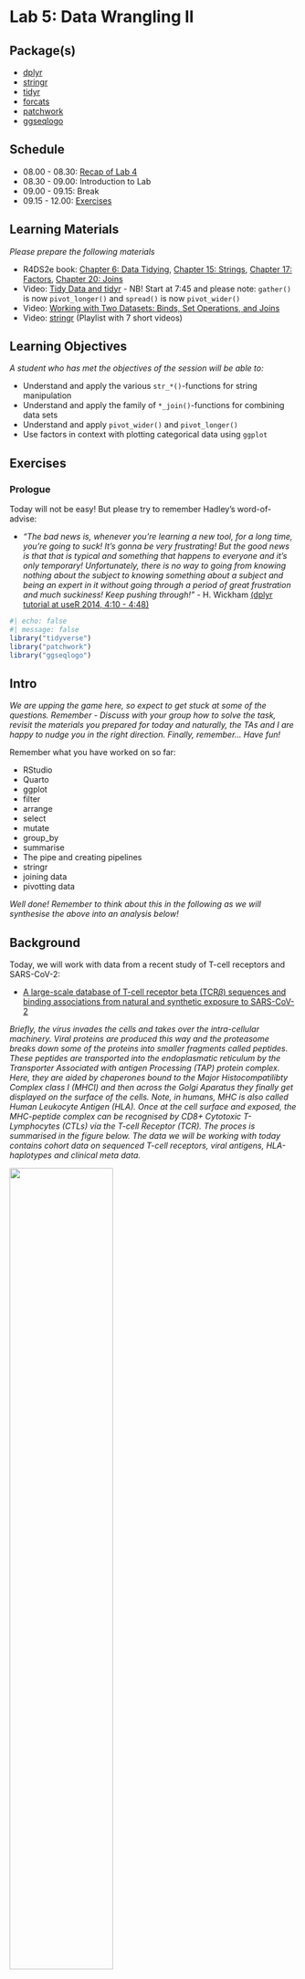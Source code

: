 # Lab 5: Data Wrangling II {.unnumbered}

## Package(s)

- [dplyr](https://dplyr.tidyverse.org)
- [stringr](https://stringr.tidyverse.org)
- [tidyr](https://tidyr.tidyverse.org)
- [forcats](https://forcats.tidyverse.org)
- [patchwork](https://patchwork.data-imaginist.com/index.html)
- [ggseqlogo](https://omarwagih.github.io/ggseqlogo/)

## Schedule

- 08.00 - 08.30: [Recap of Lab 4](https://raw.githack.com/r4bds/r4bds.github.io/main/recap_lab05.html)
- 08.30 - 09.00: Introduction to Lab
- 09.00 - 09.15: Break
- 09.15 - 12.00: [Exercises](#sec-exercises)

## Learning Materials

_Please prepare the following materials_

- R4DS2e book: [Chapter 6: Data Tidying](https://r4ds.hadley.nz/data-tidy), [Chapter 15: Strings](https://r4ds.hadley.nz/strings), [Chapter 17: Factors](https://r4ds.hadley.nz/factors), [Chapter 20: Joins](https://r4ds.hadley.nz/joins)
- Video: [Tidy Data and tidyr](https://youtu.be/1ELALQlO-yM?t=465) - NB! Start at 7:45 and please note: `gather()` is now `pivot_longer()` and `spread()` is now `pivot_wider()`
- Video: [Working with Two Datasets: Binds, Set Operations, and Joins](https://www.youtube.com/watch?v=AuBgYDCg1Cg)
- Video: [stringr](https://www.youtube.com/watch?v=oIu5jK8DeX8&list=PLiC1doDIe9rDwsUhd3FtN1XGCV2ES1xZ2) (Playlist with 7 short videos)

## Learning Objectives

_A student who has met the objectives of the session will be able to:_

- Understand and apply the various `str_*()`-functions for string manipulation
- Understand and apply the family of `*_join()`-functions for combining data sets
- Understand and apply `pivot_wider()` and `pivot_longer()`
- Use factors in context with plotting categorical data using `ggplot`

## Exercises {#sec-exercises}

### Prologue

Today will not be easy! But please try to remember Hadley's word-of-advise:

- *"The bad news is, whenever you're learning a new tool, for a long time, you're going to suck! It's gonna be very frustrating! But the good news is that that is typical and something that happens to everyone and it's only temporary! Unfortunately, there is no way to going from knowing nothing about the subject to knowing something about a subject and being an expert in it without going through a period of great frustration and much suckiness! Keep pushing through!"* - H. Wickham [(dplyr tutorial at useR 2014, 4:10 - 4:48)](https://www.youtube.com/watch?v=8SGif63VW6E)


```r
#| echo: false
#| message: false
library("tidyverse")
library("patchwork")
library("ggseqlogo")
```

## Intro

_We are upping the game here, so expect to get stuck at some of the questions. Remember - Discuss with your group how to solve the task, revisit the materials you prepared for today and naturally, the TAs and I are happy to nudge you in the right direction. Finally, remember... Have fun!_

Remember what you have worked on so far:

- RStudio
- Quarto
- ggplot
- filter
- arrange
- select
- mutate
- group_by
- summarise
- The pipe and creating pipelines
- stringr
- joining data
- pivotting data

_Well done! Remember to think about this in the following as we will synthesise the above into an analysis below!_

## Background

Today, we will work with data from a recent study of T-cell receptors and SARS-CoV-2:

- [A large-scale database of T-cell receptor beta (TCR$\beta$) sequences and binding associations from natural and synthetic exposure to SARS-CoV-2](https://www.researchsquare.com/article/rs-51964/v1)

_Briefly, the virus invades the cells and takes over the intra-cellular machinery. Viral proteins are produced this way and the proteasome breaks down some of the proteins into smaller fragments called peptides. These peptides are transported into the endoplasmatic reticulum by the Transporter Associated with antigen Processing (TAP) protein complex. Here, they are aided by chaperones bound to the Major Histocompatilibty Complex class I (MHCI) and then across the Golgi Aparatus they finally get displayed on the surface of the cells. Note, in humans, MHC is also called Human Leukocyte Antigen (HLA). Once at the cell surface and exposed, the MHC-peptide complex can be recognised by CD8+ Cytotoxic T-Lymphocytes (CTLs) via the T-cell Receptor (TCR). The proces is summarised in the figure below. The data we will be working with today contains cohort data on sequenced T-cell receptors, viral antigens, HLA-haplotypes and clinical meta data._

![](images/mhc_class_I_antigen_presentation_pathway.png){fig-align="center" width=60%}

*Image source: [10.3389/fmicb.2015.00021](https://pubmed.ncbi.nlm.nih.gov/25688236/)*

## Getting Started

1. Make sure you are in your `r_for_bio_data_science`-project, you can verify this in the upper right corner
1. In the same place as your `r_for_bio_data_science.Rproj`-file and existing `data`-folder, create a new folder and name it `doc`
1. Go to the aforementioned [manuscript](https://www.researchsquare.com/article/rs-51964/v1). Download the PDF and upload it to your new `doc`-folder
1. Open the PDF and find the link to the data
1. Go to the data site (*Note, you may have to create and account to download, shouldn't take too long*)
1. Find and download the file `ImmuneCODE-MIRA-Release002.1.zip` (_CAREFUL, do not download the superseded files_)
1. Unpack the downloaded file and
1. Find the files `peptide-detail-ci.csv` and `subject-metadata.csv` and compress to `.zip`-files
1. Upload the compressed `peptide-detail-ci.csv.zip`- and `subject-metadata.csv.zip`-files to your `data`-folder in your RStudio Cloud session
1. Finally, once again, create a new Quarto document for todays exercises

## Creating one data set from two data sets

Remember to load libraries first and then read the two data sets into variables `peptide_data` and `meta_data`.

<details>
<p><summary>Click here for hint</summary></p>
*Think about which Tidyverse package deals with reading data and what are the file types we want to read here?*
</details>

```r
#| echo: false
#| eval: true
#| message: false
#| warning: false


peptide_data <- read_csv(file = "data/peptide-detail-ci.csv.gz", na = "N/A")
meta_data <- read_csv(file = "data/subject-metadata.csv", na = "N/A")
```

* __Q1: What are the dimensions of the `peptide_data` and `meta_data` respectively?, I.e. how many rows and columns corresponding to observations and variables?__
* __Q2: Which variable is shared between the two data sets?__

Now, join the two data sets into to one data set called `peptide_meta_data` using the variable from Q2 and create a pipeline, including your joining code and this bit-of-code `select(-matches("D[RQP]"))` - Make sure to discuss in your group what this bit-of-code actually does?

<details>
<p><summary>Click here for hint</summary></p>
*Play around with the bit-of-code, e.g. change it to `select(-matches("D[RQ]"))` and see what happens*
</details>


```r
#| echo: false
#| eval: true
#| message: false
#| warning: false


peptide_meta_data <- peptide_data |> 
  full_join(meta_data,
            by = "Experiment") |>
  select(-matches("D[RQP]"))
```

* __Q3: What are the dimensions of the joined data and how does this compare with Q1?__

## EDA: Exploraty Data Analysis I - The meta data

Let us ask the joined data (`peptide_meta_data`) some questions:

* __Q4: How many study participants are denoted `Healthy`?__

<details>
<p><summary>Click here for hint</summary></p>
*First find out which variable identifies the study participants*
</details>

* __Q5: Actually, what are the study participants cohort groups and how many are in each?__

<details>
<p><summary>Click here for hint</summary></p>
*Perhaps there is a way to `count` the cohort groups?*
</details>

Now, create a histogram of the age of the study participants (Make sure to read any error-/warning-messages you may get_)

* __Q6: Take a look at the age variable to understand what happened?__
* __Q7: How are `NA`s denoted in the data?__

Something's off... Remember you can get help on ANY `R`-function by typing `?function_name` in the console. Now, let's fix that from get-go. Go back and find the chunk, where you read the data into your session and see if you can fix the `NA`-problem, when you call the `read_csv`.

Once you have done that, re-create the histogram of the age of the study participants and play around with and understand the `binwidth`-parameter.

```r
#| eval: false
#| echo: false
peptide_meta_data |>
  ggplot(aes(x = Age)) +
  geom_histogram(binwidth = 1)
```

* __Q8: Use the histogram to answer the question: "Approximately how many study participants are 33 years old?"__
* __Q9: Compare this number to the dimensions of the `meta_data` (see Q1), what happened?__

Using the dplyr verbs `select` and `distinct`, re-re-create the histogram of the age of the study participants and again, play around with and understand the `binwidth`

```r
#| eval: false
#| echo: false
peptide_meta_data |>
  select(Experiment, Age) |>
  distinct() |> 
  drop_na() |> 
  ggplot(aes(x = Age)) +
  geom_histogram(binwidth = 1)
```

* __Q10: Use the histogram to answer the question: "How many are participants are now 33 years old?"__
* __Q11: How many of the participants are women? Men?__

Recreate the below visualisation, it does not have to be 100% identical, just make sure to discuss which `ggplot`-components carry the plot and get those replicated.

```r
#| eval: true
#| echo: false
pl1 <- peptide_meta_data |>
  select(Subject,
         Cohort,
         Age,
         Gender) |>
  distinct() |>
  drop_na(Age,
          Gender) |>
  ggplot(aes(x = Age,
             y = Cohort,
             fill = Gender)) +
  geom_boxplot(alpha = 0.5) +
  labs(title = "Age and Number of Participants for COVID Study Groups",
       y = "") +
  theme_classic(base_family = "Avenir",
                base_size = 12) +
  theme(legend.position = "none",
        plot.title = element_text(hjust = 1.3))
pl2 <- peptide_meta_data |>
  select(Subject,
         Cohort,
         Age,
         Gender) |>
  distinct() |>
  drop_na(Age,
          Gender) |>
  count(Cohort,
        Gender) |> 
  ggplot(aes(x = n,
             y = Cohort,
             fill = Gender)) +
  geom_col(position = "dodge",
           alpha = 0.5,
           colour = "black") +
  labs(y = "") +
  theme_classic(base_family = "Avenir",
                base_size = 12) +
  theme(legend.position = "bottom")
pl1/pl2
```

_Take some time to do some EDA, understand what is in the data, do some summaries, make some plots. Basically, you **have** to **know** the data you are working with_

## EDA: Exploraty Data Analysis II - The Sequence Data

### Part I

The first thing we will take a look at here, is how the `Subject` `HLA`-alleles are distributed. But wait, discuss in your group, what are `HLA`-alleles?

Now, create subset the `peptide_meta_data` to the variables `Subject`, `HLA-` and save it into `allele_data`, like so:

```r
#| eval: true
#| echo: false
allele_data <- peptide_meta_data |>
  select(Subject,
         contains("HLA")) |>
  distinct()
allele_data
```

<details>
<p><summary>Click here for hint</summary></p>
*The `select()`-verb can be combined with so-called **selection helpers**. In the console, enter `?select` and perhaps you can find a helper, which selects variables, which `starts_with` or `contains` something? Also, make sure that you only have `distinct` observations of `Subject`*
</details>

Before continuing, how many rows/observations do you see in the `allele_data`? Compare with the number of rows in the original `meta_data`, are they different and if so why?

<details>
<p><summary>Click here for hint</summary></p>
*Use the `View()`-function to inspect the `meta_data`, click the  ![](images/button_view.png)-button and scroll through the data*
</details>

Then convert the data to long format and save it a new variable `allele_data_long` like so:

```r
#| eval: true
#| echo: false
allele_data_long <- allele_data |>
  select(Subject, contains("HLA")) |>
  distinct() |>
  pivot_longer(cols = contains("HLA"),
               names_to = "Gene",
               values_to = "Allele")
allele_data_long
```

* __Q12: How many unique alleles are there?__

```r
#| eval: false
#| echo: false
allele_data_long |>
  select(Allele) |> 
  distinct() |> 
  nrow()
```

Using the `View()`-function again, look at the unique alleles - Notice something? Some alleles are e.g. `A*11:01`, whereas others are `B*51:01:02`. You can find information on why, by visiting [Nomenclature for Factors of the HLA System](http://hla.alleles.org/nomenclature/naming.html).

Long story short, we only want to include `Field 1` (allele group) and `Field 2` (Specific HLA protein). You have prepared the `stringr`-package for today. See if you can find a way to reduce e.g. `B*51:01:02` to `B*51:01` and then create a new variable `Allele_F_1_2` accordingly, while also removing the `...x` (where `x` is a number) subscripts from the `Gene`-variable (It is an artifact from having the data in a wide format, where you cannot have two variables with the same name) and also, remove any `NA`s

<details>
<p><summary>Click here for hint</summary></p>
*There are several ways this can be achieved, the easiest being to consider if perhaps a part of the string based on indices could be of interest. This term "a part of a string" is called a substring, perhaps the `stringr`-package contains a function work with substring? In the console, type `stringr::` and hit `tab`. This will display the functions available in the `stringr`-package. Scroll down and find the functionst starting with `str_` and look for on, which might be relevant and remember you can use `?function_name` to get more information on how a given function works.*
</details>


```r
#| eval: true
#| echo: false
allele_data_long <- allele_data_long |>
  mutate(Allele_F_1_2 = str_extract(Allele,
                                    pattern = "[ABC]\\*\\d+\\:\\d+"),
         Gene = str_remove(Gene,
                           pattern = "\\.{3}\\d+$")) |> 
  drop_na()
allele_data_long
```

* __Q13: How many unique alleles are there now?__

```r
#| eval: false
#| echo: false
allele_data_long |> 
  select(Allele_F_1_2) |> 
  distinct |> 
  nrow
```

* __Q14: What are the top 3 alleles in terms of counts in the data?__

* __Q15: *Per gene* and in terms of percent, what are the 10 top alleles?__ Recreate this plot to answer the question <span style="color: red;">GROUP ASSIGNMENT</span>: 

<details>
<p><summary>Click here for hint</summary></p>
For this plot, you will need to first think about how to prepare your data, so that it contains what you need, so:

1. Per unique element in `Gene`, i.e. either `HLA-A`, `HLA-B` or `HLA-C`

</details>

```r
#| eval: true
#| echo: false
allele_data_long |>
  count(Gene, Allele_F_1_2) |>
  group_by(Gene) |>
  mutate(pct = n / sum(n) * 100) |>
  arrange(desc(pct)) |> 
  slice(1:10) |> 
  ungroup() |>
  ggplot(aes(x = pct,
             y = fct_reorder(Allele_F_1_2, pct))) +
  geom_col(width = 0.2,
           fill = "white",
           colour = "black") +
  geom_vline(xintercept = 0) +
  facet_wrap(vars(Gene),
             scales = "free_y",
             ncol = 3) +
  theme_minimal(base_family = "Avenir",
                base_size = 9) +
  theme(panel.grid.major.y = element_blank(),
        panel.grid.minor.y = element_blank()) +
  labs(x = "Per Gene Observed Allele Frequency [%]",
       y = "",
       caption = "Data from https://doi.org/10.21203/rs.3.rs-51964/v1")
```

<details>
<p><summary>Click here for hint</summary></p>
*What does `fct_reorder()´do? Also, consider when working per gene, you will probably have to include that grouping in your pipeline - Remember we don't loop, we func! Also, you can use a combination of the `arrange()`- and `slice()`-functions to get top or bottom something observations.*
</details>

### Part II

**This last part is rather tricky and therefore optional. It will take some time and trial-and-error to complete, so if you're up for it, feel free to take on the challenge to test and expand your skills!**

Now, that we have worked with the HLA-alleles, we will take a look into how the peptides bind to the HLA-alleles.

First, create this data set from your `peptide_meta_data` data set and save in a new variable `sequence_data` (drop ANY rows contaning `NA`s ):

```r
#| eval: true
#| echo: false
sequence_data <- peptide_meta_data |> 
  select(`TCR BioIdentity`, `Amino Acids`, contains("HLA")) |> 
  distinct() |> 
  drop_na()
sequence_data
```

* __Q16: How many rows contained `NA`s?__
* __Q17: Is this data tidy? Explain why you answered yes or no__

Now, google `tidyr separate` and figure out how this works. Then fix the `TCR BioIdentity`-variable like so:

```r
#| eval: true
#| echo: false
sequence_data <- sequence_data |> 
  separate(`TCR BioIdentity`,
           into = c("CDR3b", "v_gene", "j_gene"),
           sep = "\\+")
sequence_data
```

<details>
<p><summary>Click here for hint</summary></p>
*What character seems to be separating the sequence from the TCRB-v-gene and TCRB-j-gene? Also, sometimes when you want to separate on characters, that can mean more than one thing, you will have to do what is called an escape, which is done using a double back-slash `\\x`, where `x` here denotes the aforementioned character with double meaning*
</details>

* __Q18: Is this data tidy now? Explain why you answered yes or no__

Add a new variable `n_peptides` to your data set, which counts how many peptides are listed in `Amino Acids` variable

<details>
<p><summary>Click here for hint</summary></p>
*Is there a package designed specifically for working with strings? If so perhaps it can be used for some trickery in connection with counting how many times "something" appears in a string?*
</details>

```r
#| eval: true
#| echo: false
sequence_data <- sequence_data |>
  mutate(n_peptides = str_count(`Amino Acids`, ",") + 1)
```

Create a histogram of distribution of the `n_peptides` variable

```r
#| eval: true
#| echo: false
sequence_data |> 
  ggplot(aes(x = n_peptides)) +
  geom_histogram(binwidth = 1) +
  theme_minimal()
```

* __Q19: What is the maximum number of peptides seen for one observation?__

**Important: Now you can choose one of two paths in the exercises and either is fine! Either you proceed to `Route A` (a bit more difficult and with a larger dataset) or scroll down to `Route B` (a bit less difficult and with a smaller dataset)!**

#### **Route A**

Now, Using `str_c()` and `seq()`, see if you can re-create this:

```r
#| eval: true
#| echo: false

str_c("peptide_", seq(from = 1, to = 5))
```

But changing the last `peptide_n`, such that `n` is the maximum number of peptides from **Q19**, 5 won't do. Then use that to fix the `Amino Acids`-variable, like so:

```r
#| eval: true
#| echo: false
#| message: false
sequence_data_A <- sequence_data |>
  separate(`Amino Acids`,
           into = str_c("peptide_", 1:13),
           sep = ",")
sequence_data_A
```

and convert the data and save it into `sequence_data_long`, like so:

```r
#| eval: true
#| echo: false
sequence_data_A_long <- sequence_data_A |>
  pivot_longer(contains("peptide_"),
               names_to = "peptide_n",
               values_to = "peptide")
sequence_data_A_long
```

* __Q20: How many observations are now in `sequence_data_long`?__

Remove `NA`s, fix the `HLA`-alleles, remove redundant columns and observations, like so:

```r
#| eval: true
#| echo: false
sequence_data_A_long <- sequence_data_A_long |>
  drop_na() |>
  pivot_longer(contains("HLA"),
               names_to = "tmp",
               values_to = "allele") |>
  select(-n_peptides, -peptide_n, -tmp) |>
  distinct()
sequence_data_A_long
```

* __Q21: How many observations now? Is this data tidy now?__

#### **Route B**

Now, let us proceed with the observations, where we just have **a single** peptide annotated, so subset your data accordingly, using the `n_peptides` variable you created, like so:

```r
#| eval: true
#| echo: false
sequence_data_B <- sequence_data |>
  filter(n_peptides == 1)
sequence_data_B
```

Then collect all the alleles in one variable, like so:

```r
#| eval: true
#| echo: false
sequence_data_B_long <- sequence_data_B |>
  drop_na() |>
  pivot_longer(contains("HLA"),
               names_to = "tmp",
               values_to = "allele") |>
  select(-n_peptides, -tmp) |>
  distinct()
sequence_data_B_long
```
<details>
<p><summary>Click here for hint</summary></p>
*Think about the format of the data, is it wide or is it long? How do we convert between these formats?*
</details>

...and let's also go ahead and change the name of the `Amino Acids`-variable to `peptide`

```r
#| echo: false
#| eval: true
sequence_data_B_long <- sequence_data_B_long |> 
  rename(peptide = `Amino Acids`)
```

#### Creating Sequence Logos

Before we continue, let's just re-fix the alleles, such that e.g. `A*02:01:01` becomes `A*02:01`, recall we did this earlier in today's exercises. Also, this might create some multiplicates, so make sure to throw in a `distinct()` and finally add to your pipeline a new variable `k_peptide`, which determines the length of the `peptide` and a `k_CDR3B` likewise.

```r
#| echo: false
#| eval: true
sequence_data_A_long <- sequence_data_A_long |> 
  mutate(allele = str_sub(allele, 1, 7),
         k_peptide = str_length(peptide),
         k_CDR3B = str_length(CDR3b)) |> 
  distinct()
sequence_data_B_long <- sequence_data_B_long |> 
  mutate(allele = str_sub(allele, 1, 7),
         k_peptide = str_length(peptide),
         k_CDR3B = str_length(CDR3b)) |> 
  distinct()
```

As we have touched upon multiple times, `R` is *very* flexible and naturally you can also create sequence logos. Finally, let us create a binding motif using the package `ggseqlogo` ([More info here](https://omarwagih.github.io/ggseqlogo/)). Subset the final `sequence_data_long`-data to `A*02:01` and unique observations of peptides of length 9

<details>
<p><summary>Click here for hint</summary></p>
*You can pipe a vector of peptides into ggseqlogo, but perhaps you first need to `pull` that vector from the relevant variable in your tibble? Also, consider before that, that you'll need to make sure, you are only looking at peptides of length 9*
</details>

```r
#| eval: true
#| echo: false
plA <- sequence_data_A_long |>
  filter(allele == "A*02:01",
         str_length(peptide) == 9) |>
  select(peptide) |>
  distinct() |>
  pull(peptide) |>
  ggseqlogo() +
  labs(title = "A") +
  theme(legend.position = "none")
plB <- sequence_data_B_long |>
  filter(allele == "A*02:01",
         str_length(peptide) == 9) |>
  select(peptide) |>
  distinct() |>
  pull(peptide) |>
  ggseqlogo() +
  labs(title = "B") +
  theme(legend.position = "right")
plA + plB
```

*Note: Here, the `A` and `B` denote either route A or B through this last part*

If you fancy, repeat for the most prevalent B-allele, see Q15

* __Q22: Which positions in the peptide determines binding to HLA?__

<details>
<p><summary>Click here for hint</summary></p>
*Recall your Introduction to Bioinformatics course?*
</details>

Now finally, re-create this logo using the `CDR3B`-sequences and `A*02:01`-alleles:

```r
#| eval: true
#| echo: false
plA <- sequence_data_A_long |>
  filter(allele == "A*02:01",
         str_length(CDR3b) == 15) |>
  select(CDR3b) |>
  distinct() |>
  pull(CDR3b) |>
  ggseqlogo() +
  labs(title = "A") +
  theme(legend.position = "none")
plB <- sequence_data_B_long |>
  filter(allele == "A*02:01",
         str_length(CDR3b) == 15) |>
  select(CDR3b) |>
  distinct() |>
  pull(CDR3b) |>
  ggseqlogo() +
  labs(title = "B") +
  theme(legend.position = "right")
plA + plB
```

## Epilogue

That's it for today - I know this overwhelming now, but commit to it and you WILL be plenty rewarded! I hope today was at least a glimpse into the flexibility and capabilities of using `tidyverse` for applied Bio Data Science

